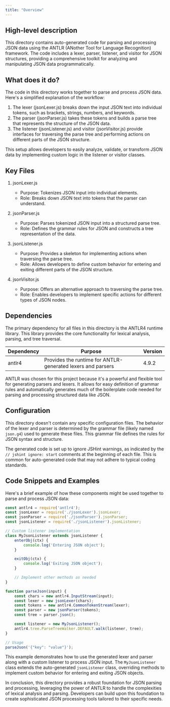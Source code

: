 ```yaml
---
title: "Overview"
---
```


## High-level description
This directory contains auto-generated code for parsing and processing JSON data using the ANTLR (ANother Tool for Language Recognition) framework. The code includes a lexer, parser, listener, and visitor for JSON structures, providing a comprehensive toolkit for analyzing and manipulating JSON data programmatically.

## What does it do?
The code in this directory works together to parse and process JSON data. Here's a simplified explanation of the workflow:

1. The lexer (jsonLexer.js) breaks down the input JSON text into individual tokens, such as brackets, strings, numbers, and keywords.
2. The parser (jsonParser.js) takes these tokens and builds a parse tree that represents the structure of the JSON data.
3. The listener (jsonListener.js) and visitor (jsonVisitor.js) provide interfaces for traversing the parse tree and performing actions on different parts of the JSON structure.

This setup allows developers to easily analyze, validate, or transform JSON data by implementing custom logic in the listener or visitor classes.

## Key Files

1. jsonLexer.js
   - Purpose: Tokenizes JSON input into individual elements.
   - Role: Breaks down JSON text into tokens that the parser can understand.

2. jsonParser.js
   - Purpose: Parses tokenized JSON input into a structured parse tree.
   - Role: Defines the grammar rules for JSON and constructs a tree representation of the data.

3. jsonListener.js
   - Purpose: Provides a skeleton for implementing actions when traversing the parse tree.
   - Role: Allows developers to define custom behavior for entering and exiting different parts of the JSON structure.

4. jsonVisitor.js
   - Purpose: Offers an alternative approach to traversing the parse tree.
   - Role: Enables developers to implement specific actions for different types of JSON nodes.

## Dependencies
The primary dependency for all files in this directory is the ANTLR4 runtime library. This library provides the core functionality for lexical analysis, parsing, and tree traversal.

| Dependency | Purpose | Version |
|------------|---------|---------|
| antlr4     | Provides the runtime for ANTLR-generated lexers and parsers | 4.9.2 |

ANTLR was chosen for this project because it's a powerful and flexible tool for generating parsers and lexers. It allows for easy definition of grammar rules and automatically generates much of the boilerplate code needed for parsing and processing structured data like JSON.

## Configuration
This directory doesn't contain any specific configuration files. The behavior of the lexer and parser is determined by the grammar file (likely named `json.g4`) used to generate these files. This grammar file defines the rules for JSON syntax and structure.

The generated code is set up to ignore JSHint warnings, as indicated by the `// jshint ignore: start` comments at the beginning of each file. This is common for auto-generated code that may not adhere to typical coding standards.

## Code Snippets and Examples

Here's a brief example of how these components might be used together to parse and process JSON data:

```javascript
const antlr4 = require('antlr4');
const jsonLexer = require('./jsonLexer').jsonLexer;
const jsonParser = require('./jsonParser').jsonParser;
const jsonListener = require('./jsonListener').jsonListener;

// Custom listener implementation
class MyJsonListener extends jsonListener {
    enterObj(ctx) {
        console.log('Entering JSON object');
    }

    exitObj(ctx) {
        console.log('Exiting JSON object');
    }

    // Implement other methods as needed
}

function parseJson(input) {
    const chars = new antlr4.InputStream(input);
    const lexer = new jsonLexer(chars);
    const tokens = new antlr4.CommonTokenStream(lexer);
    const parser = new jsonParser(tokens);
    const tree = parser.json();

    const listener = new MyJsonListener();
    antlr4.tree.ParseTreeWalker.DEFAULT.walk(listener, tree);
}

// Usage
parseJson('{"key": "value"}');
```

This example demonstrates how to use the generated lexer and parser along with a custom listener to process JSON input. The `MyJsonListener` class extends the auto-generated `jsonListener` class, overriding methods to implement custom behavior for entering and exiting JSON objects.

In conclusion, this directory provides a robust foundation for JSON parsing and processing, leveraging the power of ANTLR to handle the complexities of lexical analysis and parsing. Developers can build upon this foundation to create sophisticated JSON processing tools tailored to their specific needs.